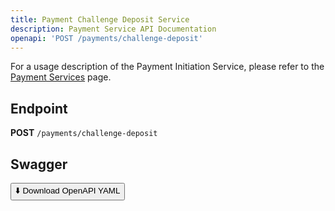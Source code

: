 ```yaml
---
title: Payment Challenge Deposit Service
description: Payment Service API Documentation
openapi: 'POST /payments/challenge-deposit'
---
```


For a usage description of the Payment Initiation Service, please refer to the [Payment Services](/essentials/paymentServices) page.

## Endpoint

**POST** `/payments/challenge-deposit`

## Swagger
<a href="/public/downloads/swagger/paymentServices/ChallengeDeposit.postman_collection.json" download="ChallengeDeposit.postman_collection.json">
  <button>⬇️ Download OpenAPI YAML</button>
</a>
